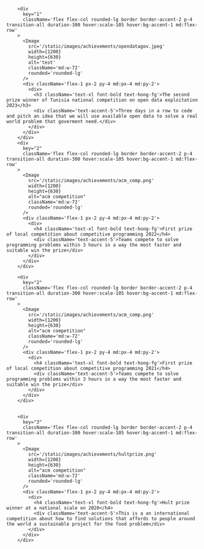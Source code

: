 
<div className='flex flex-col gap-4'>
        
        <div
          key="1"
          className='flex flex-col rounded-lg border border-accent-2 p-4 transition-all duration-300 hover:scale-105 hover:bg-accent-1 md:flex-row'
        >
          <Image
            src='/static/images/achievements/opendatagov.jpeg'
            width={1200}
            height={630}
            alt='test'
            className='md:w-72'
            rounded='rounded-lg'
          />
          <div className='flex-1 px-2 py-4 md:px-4 md:py-2'>
            <div>
              <h3 className='text-xl font-bold text-hong-fg'>The second prize winner of Tunisia national competition on open data exploitation 2023</h3>
              <div className='text-accent-5'>Three days in a row to code and pitch an idea that we will use available open data to solve a real world problem that goverment need.</div>
            </div>
          </div>
        </div>
        <div
          key="2"
          className='flex flex-col rounded-lg border border-accent-2 p-4 transition-all duration-300 hover:scale-105 hover:bg-accent-1 md:flex-row'
        >
          <Image
            src='/static/images/achievements/acm_comp.png'
            width={1200}
            height={630}
            alt="acm competition"
            className='md:w-72'
            rounded='rounded-lg'
          />
          <div className='flex-1 px-2 py-4 md:px-4 md:py-2'>
            <div>
              <h4 className='text-xl font-bold text-hong-fg'>First prize of local competition about competitive programming 2022</h4>
              <div className='text-accent-5'>Teams compete to solve programming problems within 3 hours in a way the most faster and suitable win the prize</div>
            </div>
          </div>
        </div>
        
        <div
          key="2"
          className='flex flex-col rounded-lg border border-accent-2 p-4 transition-all duration-300 hover:scale-105 hover:bg-accent-1 md:flex-row'
        >
          <Image
            src='/static/images/achievements/acm_comp.png'
            width={1200}
            height={630}
            alt="acm competition"
            className='md:w-72'
            rounded='rounded-lg'
          />
          <div className='flex-1 px-2 py-4 md:px-4 md:py-2'>
            <div>
              <h4 className='text-xl font-bold text-hong-fg'>First prize of local competition about competitive programming 2021</h4>
              <div className='text-accent-5'>Teams compete to solve programming problems within 3 hours in a way the most faster and suitable win the prize</div>
            </div>
          </div>
        </div>


        <div
          key="3"
          className='flex flex-col rounded-lg border border-accent-2 p-4 transition-all duration-300 hover:scale-105 hover:bg-accent-1 md:flex-row'
        >
          <Image
            src='/static/images/achievements/hultprize.png'
            width={1200}
            height={630}
            alt="acm competition"
            className='md:w-72'
            rounded='rounded-lg'
          />
          <div className='flex-1 px-2 py-4 md:px-4 md:py-2'>
            <div>
              <h4 className='text-xl font-bold text-hong-fg'>Hult prize winner at a national scale on 2020</h4>
              <div className='text-accent-5'>This is a an international competition about how to find solutions that affords to people around the world a sustainable project for the food problem</div>
            </div>
          </div>
        </div>

</div>
